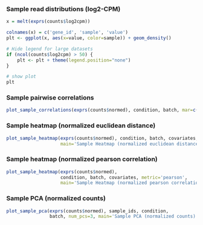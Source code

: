 ### Sample read distributions (log2-CPM)

```r
x = melt(exprs(counts$log2cpm))

colnames(x) = c('gene_id', 'sample', 'value')
plt <- ggplot(x, aes(x=value, color=sample)) + geom_density()

# Hide legend for large datasets
if (ncol(counts$log2cpm) > 50) {
    plt <- plt + theme(legend.position="none")
}

# show plot
plt
```

### Sample pairwise correlations

```r
plot_sample_correlations(exprs(counts$normed), condition, batch, mar=c(16,6,4,6))
```

### Sample heatmap (normalized euclidean distance)

```r
plot_sample_heatmap(exprs(counts$normed), condition, batch, covariates,
                    main='Sample Heatmap (normalized euclidean distance)')
```

### Sample heatmap (normalized pearson correlation)

```r
plot_sample_heatmap(exprs(counts$normed), 
                    condition, batch, covariates, metric='pearson',
                    main='Sample Heatmap (normalized pearson correlation)')
```

### Sample PCA (normalized counts)

```r
plot_sample_pca(exprs(counts$normed), sample_ids, condition,
                batch, num_pcs=3, main='Sample PCA (normalized counts)')
```

